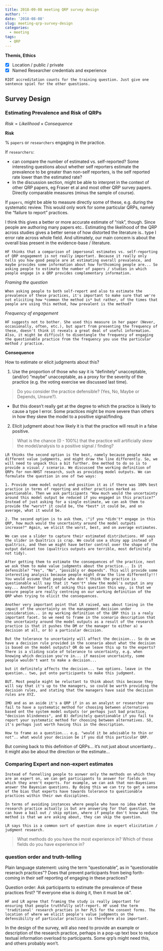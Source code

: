 ```yaml
---
title: 2018-09-08 meeting QRP survey design
author: ''
date: '2018-08-08'
slug: meeting-qrp-survey-design
categories:
  - meeting
tags:
  - QRP
---
```


**Themis, Ethics**

- [x] Location / public / private
- [x] Named Researcher credentials and experience

```
RIOT accreditation counts for the training question. Just give one sentence spiel for the other questions.
```

## Survey Design

### Estimating Prevalence and Risk of QRPs

$Risk = Likelihood \times Consequence$

**Risk**

% `papers` or `researchers` engaging in the practice.

If `researchers`:

- can compare the number of estimated vs. self-reported? Some interesting questions about whether self reporters estimate the prevalence to be greater than non-self reporters, is the self reported rate lower than the estimated rate?
- In the discussion section, might be able to interpret in the context of other QRP papers, eg Fraser et al and most other QRP survey papers. Directly comparable measures (minus the sample of course).

If `papers`, might be able to measure directly some of these, e.g. during the systematic review. This would only work for some particular QRPs, namely the "failure to report" practices.

I think this gives a better or more accurate estimate of "risk", though. Since people are authoring many papers etc.. Estimating the likelihood of the QRP across studies gives a better sense of how distorted the literature is.. type I error rate across whole field. And ultimately, our main concern is about the overall bias present in the evidence-base / literature.

```
HF thinks that a comparison of impersonal estimates vs. self-reporting of QRP engagement is not really important. Because it really only tells you how good people are at estimating overall prevalence, and maybe provides some information about how forthcoming people are... So asking people to estimate the number of papers / studies in which people engage in a QRP provides complementary information.
```

*Framing the question*

```
When asking people to both self-report and also to estimate the prevalence of these practices, it's important to make sure that we're not eliciting how *common the method is* but rather, of the times that people are using this method, how prevalent is the method?
```

*Frequency of engagement*

```
HF suggests not to bother. She used this measure in her paper (Never, occasionally, often, etc.), but apart from presenting the frequency of these, doesn't think it reveals a great deal of useful information. Also, it might be difficult to disentangle the frequency of engaging the questionable practice from the frequency you use the particular method / practice.
```
**Consequence**

How to estimate or elicit judgments about this?

1. Use the proportion of those who say it is "definitely" unacceptable, (and/or) "maybe" unacceptable, as a proxy for the severity of the practice (e.g. the voting exercise we discussed last time).

> Do you consider the practice defensible? (Yes, No, Maybe or Depends, Unsure?).

- But this doesn't really get at the degree to which the practice is likely to cause a type I error. Some practices might be more severe than others in how they skew the model to a positive signal/finding.

2. Elicit judgment about how likely it is that the practice will result in a false positive.

> What is the chance (0 - 100%) that the practice will artificially skew the model/analysis to a positive signal / finding?

```
LR thinks the second option is the best, namely because people make different value judgments, and might draw the line differently. So, we will need to unpack this a bit further. One method to do so is to provide a visual / scenario. We discussed the working definition of QRPs for non-NHST research, such as providing model outputs. We can formulate the question in one of two ways:

1. Provide some model output and position it as if there was 100% best practice in terms of reporting and other practices marked as questionable. Then we ask participants "How much would the uncertainty around this model output be reduced if you engaged in this practice?" Instead of just asking for a single estimate, we can ask them to provide the *worst* it could be, the *best* it could be, and on average, what it would be.

2. The second option is to ask them, :"if you *didn't* engage in this QRP, how much would the uncertainty around the model outputs increase?" Again, we elicit the worst, best, and on average estimates.

We can use a slider to capture their estimated distributions. HF says the slider in Qualtrics is crap. We could use a shiny app instead of qualtrics, and then we might have better control over the shape of the output dataset too (qualtrics outputs are terrible, most definitely not tidy).

After getting them to estimate the consequences of the practice, next we ask them to make value judgments about the practice... Is it defensible? "Yes", "No", "possibly or depends". This will provide some interesting analysis because people might draw the line differently!!! You would assume that people who don't think the practice is questionable will say that it *won't* skew the model's output in any way... Another benefit of asking this question this way, is that we ensure people are really centreing on our working definition of the QRP when trying to elicit the consequences.

Another very important point that LR raised, was about tieing in the impact of the uncertainty on the management decision under consideration... in my working definition of the QRP this is a realy important facet. So we need to frame in the scenario description that the uncertainty around the model outputs as a result of the research practice is that it pushes the DM or the manager to either a) a decision at all, or b) a particular decision.

But the tolerance to uncertainty will affect the decision... So do we have a decision rule provided in the scenario about what the decision is based on the model outputs? OR do we leave this up to the experts? There is a sliding scale of tolerance to uncertainty, e.g. when knowing which decision you're in... if massive uncertainty, some people wouldn't want to make a decision...

but it definitely affects the decision... two options. leave in the question.. two, put onto participants to make this judgment. 

BUT. Most people might be reluctant to think about this because they will say that it's up to the managers, so could be worth providing the decision rules, and stating that the managers have said the decision rules are XYZ.

IMO and as an aside it's a QRP if in as an analyst or researcher you fail to have a systematic method for choosing between alternatives based ont the system model outputs (or perhaps just bad practice, "decision blindeness", and B) definitely questionable if you fail to report your systematic method for choosing between alternatives. SO, it's perhaps just worth having this in the description.

How to frame as a question... e.g. "would it be advisable to thin or not".. what would your decision be if you did this particular QRP.

```

But coming back to this definition of QRPs... it's not just about uncertianty... it might also be about the direction or the estimate...

### Comparing Expert and non-expert estimates

```
Instead of funnelling people to asnwer only the methods on which they are an expert on, we can get participants to answer for fields on which they aren't experts. For example, we can ask that non-Bayesians answer the Bayesian questions. By doing this we can try to get a sense of the bias that experts have towards tolerance to questionable practices within their own disciplines.

In terms of avoiding instances where people who have no idea what the research practice actually is but are answering for that question, we can have a bail out / skip option, where if people don't know what the method is that we are asking about, they can skip the question.

LR says this is a common sort of question done in expert elicitation / judgment research.
```

> What methods do you have the most experience in? Which of these fields do you have experience in?

### question order and truth-telling

Plain language statement: using the term "questionable", as in "questionable reserach practices"? Does that prevent participants from being forth-coming in their self reporting of engaging in these practices?

Question order: Ask participants to estimate the prevalence of these practices first? "If everyone else is doing it, then it must be ok".

```
HF and LR agree that framing the study is really important for ensuring that people truthfully self-report. HF used the term 'traditional' research practies in her PLS for the consent forms. The location of where we elicit people's value judgments on the defensibility of particular practices is therefore also important.
```
In the design of the survey, will also need to provide an example or description of the research practice, perhaps in a pop-up text box to reduce textual information overload to participants. Some qrp's might need this, and others probably won't.
